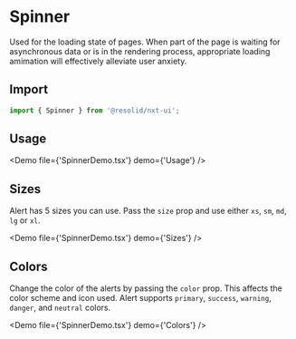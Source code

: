 # Spinner

Used for the loading state of pages. When part of the page is waiting for asynchronous data or is in the rendering process, appropriate loading amimation will effectively alleviate user anxiety.

## Import

```javascript
import { Spinner } from '@resolid/nxt-ui';
```

## Usage

<Demo file={'SpinnerDemo.tsx'} demo={'Usage'} />

## Sizes

Alert has 5 sizes you can use. Pass the `size` prop and use either `xs`, `sm`, `md`, `lg` or `xl`.

<Demo file={'SpinnerDemo.tsx'} demo={'Sizes'} />

## Colors

Change the color of the alerts by passing the `color` prop. This affects the color scheme and icon used. Alert supports `primary`, `success`, `warning`, `danger`, and `neutral` colors.

<Demo file={'SpinnerDemo.tsx'} demo={'Colors'} />
